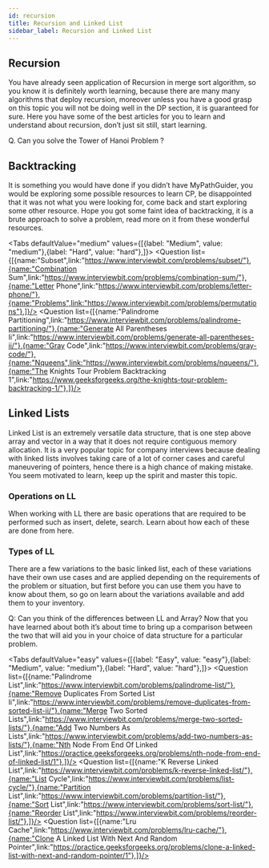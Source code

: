 ```yaml
---
id: recursion
title: Recursion and Linked List
sidebar_label: Recursion and Linked List
---
```



## Recursion 
You have already seen application of Recursion in merge sort algorithm, so you know it is definitely worth learning, because there are many many algorithms that deploy recursion, moreover unless you have a good grasp on this topic you will not be doing well in the DP section, it is guaranteed for sure. Here you have some of the best articles for you to learn and understand about recursion, don’t just sit still, start learning.

<TabItem value="resource">
	<Question resource = "true" list={[{name:"An Introduction To Recursion Part 1",link:"https://www.topcoder.com/community/competitive-programming/tutorials/an-introduction-to-recursion-part-1/"},{name:"An Introduction To Recursion Part 2",link:"https://www.topcoder.com/community/competitive-programming/tutorials/an-introduction-to-recursion-part-2/"},{name:"Attacking Recursion",link:"http://zobayer.blogspot.com/2009/12/cse-102-attacking-recursion.html"},]}/>
</TabItem>

Q. Can you solve the Tower of Hanoi Problem ?


## Backtracking 
It is something you would have done if you didn’t have MyPathGuider, you would be exploring some possible resources to learn CP, be disappointed that it was not what you were looking for, come back and start exploring some other resource. Hope you got some faint idea of backtracking, it is a brute approach to solve a problem, read more on it from these wonderful resources.

<TabItem value="resource">
	<Question resource = "true" list={[{name:"Recursion And Backtracking",link:"https://www.hackerearth.com/practice/basic-programming/recursion/recursion-and-backtracking/tutorial"},{name:"Backtracking Algorithm",link:"https://www.programiz.com/dsa/backtracking-algorithm/"},]}/>
</TabItem>

<Tabs
	defaultValue="medium"
	values={[{label: "Medium", value: "medium"},{label: "Hard", value: "hard"},]}>
	<TabItem value="medium">
		<Question  list={[{name:"Subset",link:"https://www.interviewbit.com/problems/subset/"},{name:"Combination Sum",link:"https://www.interviewbit.com/problems/combination-sum/"},{name:"Letter Phone",link:"https://www.interviewbit.com/problems/letter-phone/"},{name:"Problems",link:"https://www.interviewbit.com/problems/permutations"},]}/>
	</TabItem>
	<TabItem value="hard">
		<Question  list={[{name:"Palindrome Partitioning",link:"https://www.interviewbit.com/problems/palindrome-partitioning/"},{name:"Generate All Parentheses Ii",link:"https://www.interviewbit.com/problems/generate-all-parentheses-ii/"},{name:"Gray Code",link:"https://www.interviewbit.com/problems/gray-code/"},{name:"Nqueens",link:"https://www.interviewbit.com/problems/nqueens/"},{name:"The Knights Tour Problem Backtracking 1",link:"https://www.geeksforgeeks.org/the-knights-tour-problem-backtracking-1/"},]}/>
	</TabItem>
	
</Tabs>


## Linked Lists
Linked List is an extremely versatile data structure, that is one step above array and vector in a way that it does not require contiguous memory allocation. It is a very popular topic for company interviews because dealing with linked lists involves taking care of a lot of corner cases and careful maneuvering of pointers, hence there is a high chance of making mistake. You seem motivated to learn, keep up the spirit and master this topic.

<TabItem value="resource">
	<Question resource = "true" list={[{name:"Linked List",link:"https://www.programiz.com/dsa/linked-list/"},]}/>
</TabItem>


### Operations on LL
When working with LL there are basic operations that are required to be performed such as insert, delete, search. Learn about how each of these are done from here.

<TabItem value="resource">
	<Question resource = "true" list={[{name:"Linked List Operations",link:"https://www.programiz.com/dsa/linked-list-operations/"},]}/>
</TabItem>


### Types of LL
There are a few variations to the basic linked list, each of these variations have their own use cases and are applied depending on the requirements of the problem or situation, but first before you can use them you have to know about them, so go on learn about the variations available and add them to your inventory.

<TabItem value="resource">
	<Question resource = "true" list={[{name:"Linked List Types",link:"https://www.programiz.com/dsa/linked-list-types/"},]}/>
</TabItem>

Q: Can you think of the differences between LL and Array?
Now that you have learned about both it’s about time to bring up a comparison between the two that will aid you in your choice of data structure for a particular problem.

<TabItem value="resource">
	<Question resource = "true" list={[{name:"Linked List Vs Array",link:"https://www.studytonight.com/data-structures/linked-list-vs-array/"},]}/>
</TabItem>

<Tabs
	defaultValue="easy"
	values={[{label: "Easy", value: "easy"},{label: "Medium", value: "medium"},{label: "Hard", value: "hard"},]}>
	<TabItem value="easy">
		<Question  list={[{name:"Palindrome List",link:"https://www.interviewbit.com/problems/palindrome-list/"},{name:"Remove Duplicates From Sorted List Ii",link:"https://www.interviewbit.com/problems/remove-duplicates-from-sorted-list-ii/"},{name:"Merge Two Sorted Lists",link:"https://www.interviewbit.com/problems/merge-two-sorted-lists/"},{name:"Add Two Numbers As Lists",link:"https://www.interviewbit.com/problems/add-two-numbers-as-lists/"},{name:"Nth Node From End Of Linked List",link:"https://practice.geeksforgeeks.org/problems/nth-node-from-end-of-linked-list/1"},]}/>
	</TabItem>
	<TabItem value="medium">
		<Question  list={[{name:"K Reverse Linked List",link:"https://www.interviewbit.com/problems/k-reverse-linked-list/"},{name:"List Cycle",link:"https://www.interviewbit.com/problems/list-cycle/"},{name:"Partition List",link:"https://www.interviewbit.com/problems/partition-list/"},{name:"Sort List",link:"https://www.interviewbit.com/problems/sort-list/"},{name:"Reorder List",link:"https://www.interviewbit.com/problems/reorder-list/"},]}/>
	</TabItem>
	<TabItem value="hard">
		<Question  list={[{name:"Lru Cache",link:"https://www.interviewbit.com/problems/lru-cache/"},{name:"Clone A Linked List With Next And Random Pointer",link:"https://practice.geeksforgeeks.org/problems/clone-a-linked-list-with-next-and-random-pointer/1"},]}/>
	</TabItem>
</Tabs>

